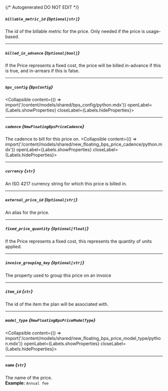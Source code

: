 {/* Autogenerated DO NOT EDIT  */}

##### `billable_metric_id` *{`Optional[str]`}*
The id of the billable metric for the price. Only needed if the price is usage\-based.

---
##### `billed_in_advance` *{`Optional[bool]`}*
If the Price represents a fixed cost, the price will be billed in\-advance if this is true, and in\-arrears if this is false.

---
##### `bps_config` *{`BpsConfig`}*
<Collapsible content={() => import('/content/models/shared/bps_config/python.mdx')} openLabel={Labels.showProperties} closeLabel={Labels.hideProperties}>
</Collapsible>

---
##### `cadence` *{`NewFloatingBpsPriceCadence`}*
The cadence to bill for this price on.
<Collapsible content={() => import('/content/models/shared/new_floating_bps_price_cadence/python.mdx')} openLabel={Labels.showProperties} closeLabel={Labels.hideProperties}>
</Collapsible>

---
##### `currency` *{`str`}*
An ISO 4217 currency string for which this price is billed in.

---
##### `external_price_id` *{`Optional[str]`}*
An alias for the price.

---
##### `fixed_price_quantity` *{`Optional[float]`}*
If the Price represents a fixed cost, this represents the quantity of units applied.

---
##### `invoice_grouping_key` *{`Optional[str]`}*
The property used to group this price on an invoice

---
##### `item_id` *{`str`}*
The id of the item the plan will be associated with.

---
##### `model_type` *{`NewFloatingBpsPriceModelType`}*
<Collapsible content={() => import('/content/models/shared/new_floating_bps_price_model_type/python.mdx')} openLabel={Labels.showProperties} closeLabel={Labels.hideProperties}>
</Collapsible>

---
##### `name` *{`str`}*
The name of the price.
<br/>
**Example:** `Annual fee`


